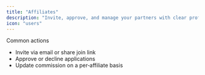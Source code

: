 ```yaml
---
title: "Affiliates"
description: "Invite, approve, and manage your partners with clear profiles."
icon: "users"
---
```


Common actions
- Invite via email or share join link
- Approve or decline applications
- Update commission on a per‑affiliate basis

